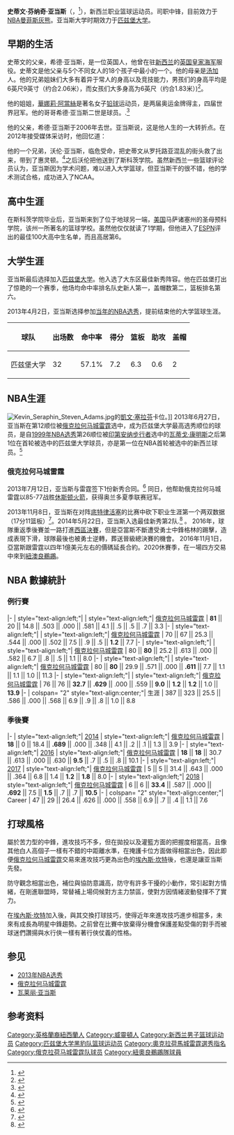 {{noteTA|G1=NBA
}}
{{Infobox basketball biography
| name            = 史蒂文·亚当斯<br />Steven Adams
| image           = Steven Adams (32049572304).jpg
| caption         = 史蒂文·亚当斯
| position        = [[中鋒_(籃球)|中鋒]]
| height_ft       = 6
| height_in       = 11.1
| weight_lb       = 264
| league          = [[NBA|NBA]]
| team            = 曼菲斯灰熊
| number          = 4
| birth_date      = {{birth date and age|1993|7|20|df=y}}
| birth_place     = {{NZL}}[[罗托路亚|罗托路亚]]
| nationality     = {{NZL}}
| high_school     = {{link-en|罗托路亚湖高中|Rotorua Lakes High School}}<br/>([[罗托路亚|罗托路亚]], [[新西兰|新西兰]])<br/>{{link-en|斯科茨学院|Scots College, Wellington}}<br>([[惠灵顿|惠灵顿]], [[新西兰|新西兰]])<br>{{link-en|圣母大学预科学院|Notre Dame Preparatory School (Fitchburg, Massachusetts)}}<br>[[菲奇堡_(马萨诸塞州)|菲奇堡 (马萨诸塞州)]]
| college         = [[匹兹堡大学|匹兹堡大学]] (2012–2013)
| draft_year      = 2013
| draft_round     = 1
| draft_pick      = 12
| draft_team      = [[俄克拉何马城雷霆|俄克拉何马城雷霆]]
| career_start    = 2011
| career_end      = 
| years1 = 2011
| team1 = {{link-en|惠灵顿圣徒队|Wellington Saints}}（{{link-en|新西兰篮球联赛|National Basketball League (New Zealand)}})
| years2 = {{nbay|2013|start}}–{{nbay|2019|end}}
| team2 = [[俄克拉何马城雷霆|俄克拉何马城雷霆]]
| years3 = {{nbay|2020|start}}–{{nbay|2020|end}}
| team3 = [[紐奧良鵜鶘|紐奧良鵜鶘]]
| years4 = {{nbay|2021|start}}–
| team4 = [[曼菲斯灰熊|曼菲斯灰熊]]
| highlights = 
* [[NBA最佳新秀陣容|NBA最佳新秀陣容二队]] ({{nbay|2013|end}})
* NCAA大东区最佳新秀阵容 (2013)
* 新西兰联赛最佳新秀阵容(2011)
| stat1label      = 
| stat1value      = 
| stat2label      = 
| stat2value      = 
| stat3label      = 
| stat3value      = 
| letter          = a
| bbr             = adamsst01
| profile         = steven_adams
}}

'''史蒂文·芬纳奇·亚当斯'''（{{lang-en|'''Steven Funaki Adams'''}}，{{bd|1993年|7月20日|}}<ref>{{cite web|title=史蒂文·亚当斯资料，视频等|url=http://www.nba.com/playerfile/steven_adams/ accessdate=2014-8-7|accessdate=2014-08-07|archive-date=2014-08-11|archive-url=https://web.archive.org/web/20140811194450/http://www.nba.com/playerfile/steven_adams|dead-url=no}}</ref>），新西兰职业篮球运动员。司职中锋，目前效力于[[NBA|NBA]][[曼菲斯灰熊|曼菲斯灰熊]]。亚当斯大学时期效力于[[匹兹堡大学|匹兹堡大学]]。

==早期的生活==

史蒂文的父亲，希德·亚当斯，是一位英国人，他曾在驻[[新西兰|新西兰]]的[[英国皇家海军|英国皇家海军]]服役。史蒂文是他父亲与5个不同女人的18个孩子中最小的一个。他的母亲是[[汤加|汤加]]人。他的兄弟姐妹们大多有着异于常人的身高以及竞技能力，男孩们的身高平均是6英尺9英寸（约合2.06米），而女孩们大多身高为6英尺（约合1.83米）)<ref name=Fittipaldo>{{cite news |url=http://www.post-gazette.com/sports/Pitt/2012/10/07/Pitt-big-man-Steven-Adams-backstory-is-as-interesting-as-his-future-is-intriguing/stories/201210070252 |title=Pitt big man Steven Adams' backstory is as interesting as his future is intriguing |first=Ray |last=Fittipaldo |work=Post-Gazette.com |date=7 October 2012 |accessdate=11 December 2012 |archive-date=2014-10-22 |archive-url=https://web.archive.org/web/20141022015904/http://www.post-gazette.com/sports/Pitt/2012/10/07/Pitt-big-man-Steven-Adams-backstory-is-as-interesting-as-his-future-is-intriguing/stories/201210070252 |dead-url=no }}</ref>。

他的姐姐，[[華娜莉·阿當絲|華娜莉·阿當絲]]是著名女子[[铅球|铅球]]运动员，是两届奥运金牌得主，四届世界冠军。他的哥哥希德·亚当斯二世是{{link-en|新西兰篮球联赛|National Basketball League (New Zealand)}}球员。.<ref>{{cite news |url=http://www.stuff.co.nz/manawatu-standard/sport/9326636/Te-Hunas-team-ready-to-bounce |title=Te Huna's team ready to bounce |first=George |last=Heagney |work=Stuff.co.nz |date=25 October 2013 |accessdate=24 June 2014 |archive-date=2013-10-29 |archive-url=https://web.archive.org/web/20131029194117/http://www.stuff.co.nz/manawatu-standard/sport/9326636/Te-Hunas-team-ready-to-bounce |dead-url=no }}</ref>

他的父亲，希德·亚当斯于2006年去世。亚当斯说，这是他人生的一大转折点。在2012年接受媒体采访时，他回忆道：

{{Cquote|我失去了自己的父亲。这对于我来说是个极其重大的打击，因为我没有父母的教导，我浪费了它的优势，因为我是个白痴。所以我决定不去学校几次，走时我感觉不错。之后我就一直骗我的兄弟姐妹，他们会问：『你去上学？我会说是。』最后还是被他们发现了。}}

他的一个兄弟，沃伦·亚当斯，临危受命，把史蒂文从罗托路亚混乱的街头救了出来，带到了惠灵顿。<ref>{{cite web|title=Steven Adams Bio|url=http://www.pittsburghpanthers.com/sports/m-baskbl/spec-rel/111111aaa.html|work=PittsburghPanthers.com|accessdate=11 June 2013|archive-url=https://web.archive.org/web/20140413140641/http://www.pittsburghpanthers.com/sports/m-baskbl/spec-rel/111111aaa.html|archive-date=2014-04-13|dead-url=yes}}</ref>之后沃伦把他送到了斯科茨学院。虽然新西兰一些篮球评论员认为，亚当斯因为学术问题，难以进入大学篮球，但亚当斯干的很不错，他的学术测试合格，成功进入了NCAA。

==高中生涯==
在斯科茨学院毕业后，亚当斯来到了位于地球另一端，[[美国|美国]]马萨诸塞州的圣母预科学院，该州一所著名的篮球学校。虽然他仅仅就读了1学期，但他进入了[[ESPN|ESPN]]评出的最佳100大高中生名单，而且高居第6。

==大学生涯==
亚当斯最后选择加入[[匹兹堡大学|匹兹堡大学]]。他入选了大东区最佳新秀阵容。他在匹兹堡打出了惊艳的一个赛季，他场均命中率排名队史新人第一，盖帽数第二，篮板排名第六。

2013年4月2日，亚当斯选择参加[[2013年NBA选秀|当年的NBA选秀]]，提前结束他的大学篮球生涯。
{| class="wikitable"
|-
! 球队 !! 出场数 !! 命中率 !! 得分 !! 篮板 !! 助攻 !! 盖帽
|-
| 匹兹堡大学 || 32 || 57.1% || 7.2 || 6.3 || 0.6 || 2
|}

==NBA生涯==
[[File:Kevin_Seraphin_Steven_Adams.jpg|thumb]]的[[凱文·塞拉芬|凱文·塞拉芬]]卡位。]]
2013年6月27日，亚当斯在第12顺位被[[俄克拉何马城雷霆|俄克拉何马城雷霆]]选中，成为匹兹堡大学最高选秀顺位的球员，是自[[1999年NBA选秀|1999年NBA选秀]]第26顺位被[[印第安纳步行者|印第安纳步行者]]选中的[[瓦蒂戈·康明斯|瓦蒂戈·康明斯]]之后第1位在首轮被选中的匹兹堡大学球员，亦是第一位在NBA首轮被选中的新西兰球员。<ref>{{cite web|last=Golliver|first=Ben|url=http://nba.si.com/2013/06/27/steven-adams-nba-draft-2013/|title=Steven Adams selected No. 12 by Thunder in NBA draft|work=SI.com|date=27 June 2013|accessdate=27 June 2013|deadurl=yes|archiveurl=https://web.archive.org/web/20130701033442/http://nba.si.com/2013/06/27/steven-adams-nba-draft-2013/|archivedate=2013年7月1日}}</ref>

===俄克拉何马城雷霆===
2013年7月12日，亚当斯与雷霆签下1份新秀合同。<ref>{{cite web|url=http://www.nba.com/thunder/news/adams_roberson_130712|title=Thunder Signs Steven Adams and Andre Roberson|work=NBA.com|publisher=Turner Sports Interactive, Inc.|date=12 July 2013|accessdate=4 August 2013|archive-date=2015-01-31|archive-url=https://web.archive.org/web/20150131051608/http://www.nba.com/thunder/news/adams_roberson_130712|dead-url=no}}</ref>
同日，他帮助俄克拉何马城雷霆以85-77战胜[[休斯顿火箭|休斯顿火箭]]，获得奥兰多夏季联赛冠军。

2013年11月8日，亚当斯在对阵[[底特律活塞|底特律活塞]]的比赛中砍下职业生涯第一个两双数据（17分11篮板）<ref>{{cite web|url=http://newsok.com/okc-thunder-steven-adams-shines-again-as-thunder-trims-pistons/article/3902858|title=OKC Thunder: Steven Adams shines again as Thunder trims Pistons|work=NewsOK.com|date=8 November 2013|accessdate=14 December 2013|archive-date=2014-04-20|archive-url=https://web.archive.org/web/20140420193000/http://newsok.com/okc-thunder-steven-adams-shines-again-as-thunder-trims-pistons/article/3902858|dead-url=no}}</ref>。2014年5月22日，亚当斯入选最佳新秀第2队.<ref>{{cite web|url=http://www.nba.com/thunder/news/release_adams_140522|title=Steven Adams Named to All-Rookie Second Team|work=NBA.com|publisher=Turner Sports Interactive, Inc.|date=22 May 2014|accessdate=27 May 2014|archive-date=2014-07-28|archive-url=https://web.archive.org/web/20140728190633/http://www.nba.com/thunder/news/release_adams_140522|dead-url=no}}</ref>
。
2016年，球隊重返季後賽並一路打進[[西區決賽|西區決賽]]，但是亞當斯不斷遭受勇士中鋒格林的踢擊，造成表現下滑，球隊最後也被勇士逆轉，葬送晉級總決賽的機會。
2016年11月1日，亞當斯跟雷霆以四年1億美元左右的價碼延長合約。2020休賽季，在一場四方交易中來到[[紐澳良鵜鶘|紐澳良鵜鶘]]。

== NBA 數據統計 ==
{{NBA player statistics legend}}

===例行賽===
{{NBA player statistics start}}
|-
| style="text-align:left;"| {{nbay|2013}}
| style="text-align:left;"| [[俄克拉何马城雷霆|俄克拉何马城雷霆]]
| '''81''' || 20 || 14.8 || .503 || .000 || .581 || 4.1 || .5 || .5 || .7 || 3.3
|-
| style="text-align:left;"| {{nbay|2014}}
| style="text-align:left;"| [[俄克拉何马城雷霆|俄克拉何马城雷霆]]
| 70 || 67 || 25.3 || .544 || .000 || .502 || 7.5 || .9 || .5 || '''1.2''' || 7.7
|-
| style="text-align:left;"| {{nbay|2015}}
| style="text-align:left;"| [[俄克拉何马城雷霆|俄克拉何马城雷霆]]
| 80 || '''80''' || 25.2 || .613 || .000 || .582 || 6.7 || .8 || .5 || 1.1 || 8.0
|- 
| style="text-align:left;"| {{nbay|2016}}
| style="text-align:left;"| [[俄克拉何马城雷霆|俄克拉何马城雷霆]]
| 80 || '''80''' || 29.9 || .571 || .000 || '''.611''' || 7.7 || 1.1 || 1.1 || 1.0 || 11.3
|- 
| style="text-align:left;"| {{nbay|2017}}
| style="text-align:left;"| [[俄克拉何马城雷霆|俄克拉何马城雷霆]]
| 76 || 76 || '''32.7''' || '''.629''' || .000 || .559 || '''9.0''' || '''1.2''' || '''1.2''' || 1.0 || '''13.9'''
|-
| colspan= "2" style="text-align:center;"| 生涯
| 387 || 323 || 25.5 || .586 || .000 || .568 || 6.9 || .9 || .8 || 1.0 || 8.8
{{S-end}}

===季後賽===
{{NBA player statistics start}}
|-
| style="text-align:left;"| [[2014年NBA季後賽|2014]]
| style="text-align:left;"| [[俄克拉何马城雷霆|俄克拉何马城雷霆]]
| '''18''' || 0 || 18.4 || '''.689''' || .000 || .348 || 4.1 || .2 || .1 || 1.3 || 3.9
|-
| style="text-align:left;"| [[2016年NBA季後賽|2016]]
| style="text-align:left;"| [[俄克拉何马城雷霆|俄克拉何马城雷霆]]
| '''18''' || '''18''' || 30.7 || .613 || .000 || .630 || '''9.5''' || .7 || .5 || .8 || 10.1
|- 
| style="text-align:left;"| [[2017年NBA季後賽|2017]]
| style="text-align:left;"| [[俄克拉何马城雷霆|俄克拉何马城雷霆]]
| 5 || 5 || 31.4 || .643 || .000 || .364 || 6.8 || 1.4 || '''1.2''' || '''1.8''' || 8.0
|- 
| style="text-align:left;"| [[2018年NBA季後賽|2018]]
| style="text-align:left;"| [[俄克拉何马城雷霆|俄克拉何马城雷霆]]
| 6 || 6 || '''33.4''' || .587 || .000 || '''.692''' || 7.5 || '''1.5''' || .7 || .7 || '''10.5'''
|- 
| colspan= "2" style="text-align:center;"| Career
| 47 || 29 || 26.4 || .626 || .000 || .558 || 6.9 || .7 || .4 || 1.1 || 7.6
{{S-end}}

==打球風格==

屬於苦力型的中鋒，進攻技巧不多，但在拋投以及灌籃方面的把握度相當高，且像其他白人高個子一樣有不錯的中距離水準，在掩護卡位方面做得相當出色，因此即便[[俄克拉何马城雷霆|俄克拉何马城雷霆]]交易來進攻技巧更為出色的[[埃內斯·坎特|埃內斯·坎特]]後，也還是讓亚当斯先發。

防守觀念相當出色，補位與協防意識高，防守有許多干擾的小動作，常引起對方情緒，在剛進聯盟時，常替補上場伺候對方主力禁區，使對方因情緒波動發揮不了實力。

在[[埃內斯·坎特|埃內斯·坎特]]加入後，與其交換打球技巧，使得近年來進攻技巧進步相當多，未來有成長為明星中鋒趨勢。之前曾在比賽中放棄得分機會保護差點受傷的對手而被球迷們讚揚與水行俠一樣有著行俠仗義的性格。

== 参见 ==
*[[2013年NBA选秀|2013年NBA选秀]]
*[[俄克拉何马城雷霆|俄克拉何马城雷霆]]
*[[瓦莱丽·亚当斯|瓦莱丽·亚当斯]]

==参考资料==
{{reflist|2}}

{{孟菲斯灰熊现时球员名单}}
{{2013 NBA Draft}}

{{Authority control}}
{{DEFAULTSORT:Adams, Steven}}
[[Category:英格蘭裔紐西蘭人|Category:英格蘭裔紐西蘭人]]
[[Category:威靈頓人|Category:威靈頓人]]
[[Category:新西兰男子篮球运动员|Category:新西兰男子篮球运动员]]
[[Category:匹兹堡大学黑豹队篮球运动员|Category:匹兹堡大学黑豹队篮球运动员]]
[[Category:奧克拉荷馬城雷霆選秀指名|Category:奧克拉荷馬城雷霆選秀指名]]
[[Category:俄克拉荷马城雷霆队球员|Category:俄克拉荷马城雷霆队球员]]
[[Category:紐奧良鵜鶘隊球員|Category:紐奧良鵜鶘隊球員]]
